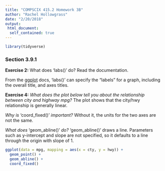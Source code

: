 ```yaml
---
title: "COMPSCIX 415.2 Homework 3B"
author: "Rachel Hollowgrass"
date: "2/20/2018"
output:
 html_document:
  self_contained: true
---
```


```r
library(tidyverse)
```

### Section 3.9.1

**Exercise 2:** What does 'labs()' do? Read the documentation.

From the [ggplot](http://ggplot2.tidyverse.org/reference/labs.html) docs, 'labs()' can specify the "labels" for a graph, including the overall title, and axes titles.

**Exercise 4:** _What does the plot below tell you about the relationship between city and highway mpg?_
The plot shows that the city/hwy relationship is generally linear.

_Why is_ 'coord_fixed()' _important?_
Without it, the units for the two axes are not the same.

_What does_ 'geom_abline()' _do?_
'geom_abline()' draws a line. Parameters such as y-intercept and slope are not specified, so it defaults to a line through the origin with slope of 1.

```r
ggplot(data = mpg, mapping = aes(x = cty, y = hwy)) +
  geom_point() + 
  geom_abline() +
  coord_fixed()
```
